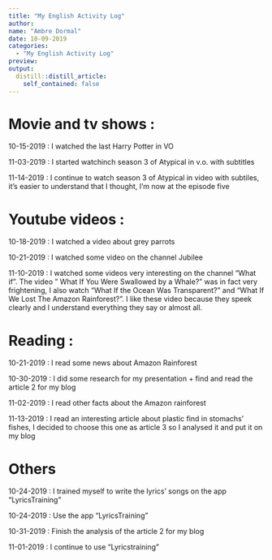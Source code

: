 ```yaml
---
title: "My English Activity Log"
author:
name: "Ambre Dormal"
date: 10-09-2019
categories:
  - "My English Activity Log"
preview: 
output:
  distill::distill_article:
    self_contained: false
---
```


# Movie and tv shows : 
10-15-2019 : I watched the last Harry Potter in VO

11-03-2019 : I started watchinch season 3 of Atypical in v.o. with subtitles

11-14-2019 : I continue to watch season 3 of Atypical in video with subtiles, it's easier to understand that I thought, I'm now  at the episode five 

# Youtube videos :
10-18-2019 : I watched a video about grey parrots

10-21-2019 : I watched some video on the channel Jubilee

11-10-2019 : I watched some videos very interesting on the channel "What if". The video " What If You Were Swallowed by a Whale?" was in fact very frightening, I also watch "What If the Ocean Was Transparent?" and "What If We Lost The Amazon Rainforest?". I like these video because they speek clearly and I understand everything they say or almost all.

# Reading : 
10-21-2019 : I read some news about Amazon Rainforest

10-30-2019 : I did some research for my presentation + find and read the article 2 for my blog

11-02-2019 : I read other facts about the Amazon rainforest

11-13-2019 : I read an interesting article about plastic find in stomachs' fishes, I decided to choose this one as article 3 so I analysed it and put it on my blog

# Others
10-24-2019 : I trained myself to write the lyrics' songs on the app "LyricsTraining"

10-24-2019 : Use the app "LyricsTraining"

10-31-2019 : Finish the analysis of the article 2 for my blog

11-01-2019 : I continue to use "Lyricstraining" 


